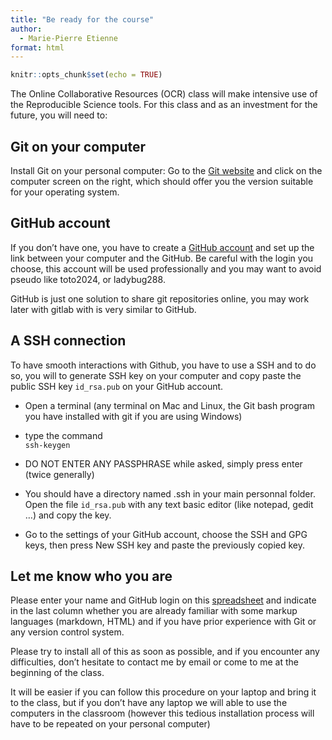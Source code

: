 ```yaml
---
title: "Be ready for the course"
author: 
  - Marie-Pierre Etienne
format: html
---
```




```r
knitr::opts_chunk$set(echo = TRUE)
```


The Online Collaborative Resources (OCR) class will make intensive use of the Reproducible Science tools. For this class and  as an investment for the future, you will need to:


## Git on your computer 

Install Git on your personal computer: Go to the [Git website](https://git-scm.com/downloads) and click on the computer screen on the right, which should offer you the version suitable for your operating system.

## GitHub account 

If you don't have one, you have to create a [GitHub account](https://github.com/) and set up the link between your computer and the GitHub. Be careful with the login you choose, this account will be used professionally  and you may want to avoid pseudo like toto2024, or ladybug288. 

GitHub is just one solution to share git repositories online, you may work later with gitlab with is very similar to GitHub.
   
   
## A SSH connection

To have smooth interactions with Github, you have to use a SSH and to do so, you will to generate SSH key on your computer and copy paste the public SSH key `id_rsa.pub` on your GitHub account. 
   
* Open a terminal (any terminal on Mac and Linux, the Git bash program you have installed with git if you are using Windows)

* type the command  
`ssh-keygen`

* DO NOT ENTER ANY PASSPHRASE while asked, simply press enter (twice generally)

* You should have a directory named .ssh in your main personnal folder. Open the file `id_rsa.pub` with any text basic editor (like notepad, gedit ...) and copy the key.

* Go to the settings of your GitHub account, choose the SSH and GPG keys, then press New SSH key and paste the previously copied key.

## Let me know who you are

Please enter your name and GitHub login on this [spreadsheet](https://lite.framacalc.org/cg8j8s4j6c-a3av) and indicate in the last column whether you are already familiar with some markup languages (markdown, HTML) and if you have prior experience with Git or any version control system.


Please try to install all of this as soon as possible, and if you encounter any difficulties, don't hesitate to contact me by email or come to me at the beginning of the class.

It will be easier if you can follow this procedure on your laptop and bring it to the class, but if you don't have any laptop we will able to use the computers in the classroom (however this tedious installation process will have to be repeated on your personal computer)


